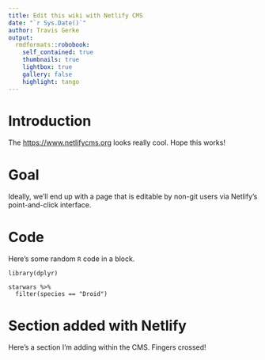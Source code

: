 ```yaml
---
title: Edit this wiki with Netlify CMS
date: "`r Sys.Date()`"
author: Travis Gerke
output:
  rmdformats::robobook:
    self_contained: true
    thumbnails: true
    lightbox: true
    gallery: false
    highlight: tango
---
```


# Introduction

The [https://www.netlifycms.org](NetlifyCMS) looks really cool. Hope this works!

# Goal

Ideally, we'll end up with a page that is editable by non-git users via Netlify's point-and-click interface.

# Code

Here's some random `R` code in a block.

```
library(dplyr)

starwars %>% 
  filter(species == "Droid")
```

# Section added with Netlify

Here's a section I'm adding within the CMS. Fingers crossed!
